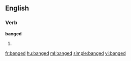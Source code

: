 ==English==

===Verb===
'''banged'''

# {{past of|[[bang]]}}

[[fr:banged]]
[[hu:banged]]
[[ml:banged]]
[[simple:banged]]
[[vi:banged]]
